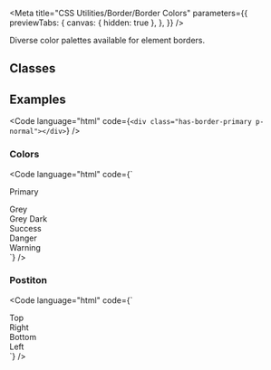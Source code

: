
<Meta
  title="CSS Utilities/Border/Border Colors"
  parameters={{
    previewTabs: {
      canvas: { hidden: true },
    },
  }}
/>

<Banner label="Border Colors" section="CSS Utilities" color="green" />

<Lead>Diverse color palettes available for element borders.</Lead>

## Classes

<CssBorderColors />

## Examples

<Code language="html" code={`<div class="has-border-primary p-normal"></div>`} />

### Colors

<Code
  language="html"
  code={`<div class="has-border-primary p-x-small mb-x-small">Primary</div>
<div class="has-border-grey p-x-small mb-x-small">Grey</div>
<div class="has-border-grey-dark p-x-small mb-x-small">Grey Dark</div>
<div class="has-border-success p-x-small mb-x-small">Success</div>
<div class="has-border-danger p-x-small mb-x-small">Danger</div>
<div class="has-border-warning p-x-small mb-x-small">Warning</div>`}
/>

### Postiton

<Code
  language="html"
  code={`
<div class="is-flex fg-normal">
  <div class="has-border-top-primary p-x-small has-background-green-2 is-flex-grow-1">Top</div>
  <div class="has-border-right-primary p-x-small has-background-green-2 is-flex-grow-1">Right</div>
  <div class="has-border-bottom-primary p-x-small has-background-green-2 is-flex-grow-1">Bottom</div>
  <div class="has-border-left-primary p-x-small has-background-green-2 is-flex-grow-1">Left</div>
</div>
`}
/>
